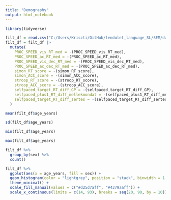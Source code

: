 ```yaml
---
title: "Demography"
output: html_notebook
---
```


```r
library(tidyverse)
```

```r
filt_df = read.csv("C:/Users/Kriszti/GitHub/lendulet_language_SL/SEM/dataframes/filtered_SEM_df.csv")
filt_df = filt_df |>
  mutate(
    PROC_SPEED_vis_RT_med = -(PROC_SPEED_vis_RT_med),
    PROC_SPEED_ac_RT_med = -(PROC_SPEED_ac_RT_med),
    PROC_SPEED_vis_dec_RT_med = -(PROC_SPEED_vis_dec_RT_med),
    PROC_SPEED_ac_dec_RT_med = -(PROC_SPEED_ac_dec_RT_med),
    simon_RT_score = -(simon_RT_score),
    simon_ACC_score = -(simon_ACC_score),
    stroop_RT_score = -(stroop_RT_score),
    stroop_ACC_score = -(stroop_ACC_score),
    selfpaced_target_RT_diff_GP = -(selfpaced_target_RT_diff_GP),
    selfpaced_plus1_RT_diff_mellekmondat = -(selfpaced_plus1_RT_diff_mellekmondat),
    selfpaced_target_RT_diff_sertes = -(selfpaced_target_RT_diff_sertes)
  )
```

```r
mean(filt_df$age_years)
```

```r
sd(filt_df$age_years)
```

```r
min(filt_df$age_years)
```

```r
max(filt_df$age_years)
```

```r
filt_df %>% 
  group_by(sex) %>% 
  count()
```

```r
filt_df %>% 
  ggplot(aes(x = age_years, fill = sex)) +
  geom_histogram(color = "lightgrey", position = "stack", binwidth = 1.5, size = 0.25) +
  theme_minimal() +
  scale_fill_manual(values = c("#d25d7aff", "#4379aaff")) +
  scale_x_continuous(limits = c(14, 93), breaks = seq(20, 90, by = 10))
```

